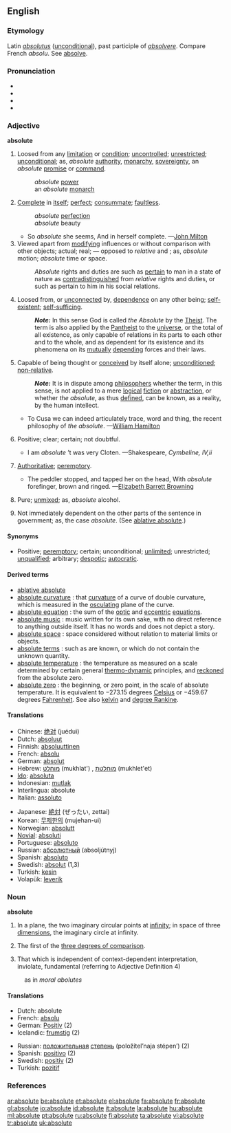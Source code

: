 ==English==

===Etymology===
Latin ''[[absolutus]]'' ([[unconditional]]), past participle of ''[[absolvere]]''. Compare French ''absolu''. See [[absolve]].

===Pronunciation===
*{{IPA|/ˈæbsəˌluːt/, /ˌæbsəˈluːt/}}
*{{SAMPA|/"{bs@%lu:t/, /%{bs@"lu:t/}}
*{{audio|en-us-absolute.ogg|Audio (US)}}
*{{audio|en-uk-Absolute.ogg|Audio (UK)}}

===Adjective===
'''absolute'''

# Loosed from any [[limitation]] or [[condition]]; [[uncontrolled]]; [[unrestricted]]; [[unconditional]]; as, ''absolute'' [[authority]], [[monarchy]], [[sovereignty]], an ''absolute'' [[promise]] or [[command]].
#: ''absolute'' [[power]]
#: an ''absolute'' [[monarch]]
# [[complete|Complete]] in [[itself]]; [[perfect]]; [[consummate]]; [[faultless]].
#: ''absolute'' [[perfection]]
#: ''absolute'' beauty
#*So ''absolute'' she seems, And in herself complete. —[[w:John Milton|John Milton]]
# Viewed apart from [[modifying]] influences or without comparison with other objects; actual; real; — opposed to ''relative'' and {{compar}}; as, ''absolute'' motion; ''absolute'' time or space.
#: ''Absolute'' rights and duties are such as [[pertain]] to man in a state of nature as [[contradistinguished]] from ''relative'' rights and duties, or such as pertain to him in his social relations.
# Loosed from, or [[unconnected]] by, [[dependence]] on any other being; [[self-existent]]; [[self-sufficing]].
#: '''''Note:''''' In this sense God is called ''the Absolute'' by the [[Theist]]. The term is also applied by the [[Pantheist]] to the [[universe]], or the total of all existence, as only capable of relations in its parts to each other and to the whole, and as dependent for its existence and its phenomena on its [[mutual]]ly [[depending]] forces and their laws.
# Capable of being thought or [[conceived]] by itself alone; [[unconditioned]]; [[non-relative]].
#: '''''Note:''''' It is in dispute among [[philosopher]]s whether the term, in this sense, is not applied to a mere [[logical]] [[fiction]] or [[abstraction]], or whether ''the absolute'', as thus [[defined]], can be known, as a reality, by the human intellect.
#*To Cusa we can indeed articulately trace, word and thing, the recent philosophy of ''the absolute''. —[[w:William Hamilton|William Hamilton]]
# {{rare}} Positive; clear; certain; not doubtful.
#*I am ''absolute'' ’t was very Cloten. —Shakespeare, ''Cymbeline, IV,ii''
# {{rare}} [[Authoritative]]; [[peremptory]].
#*The peddler stopped, and tapped her on the head, With ''absolute'' forefinger, brown and ringed. —[[w:Elizabeth Barrett Browning|Elizabeth Barrett Browning]]
# {{chemistry}} Pure; [[unmixed]]; as, ''absolute'' alcohol.
# {{grammar}} Not immediately dependent on the other parts of the sentence in government; as, the case ''absolute''. (See [[ablative absolute]].)

====Synonyms====
*Positive; [[peremptory]]; certain; unconditional; [[unlimited]]; unrestricted; [[unqualified]]; arbitrary; [[despotic]]; [[autocratic]].

====Derived terms====
*[[ablative absolute]]
*[[absolute curvature]] {{Geometry}}: that [[curvature]] of a curve of double curvature, which is measured in the [[osculating]] plane of the curve.
*[[absolute equation]] {{Astronomy}}: the sum of the [[optic]] and [[eccentric]] [[equations]].
*[[absolute music]] {{Music}}: music written for its own sake, with no direct reference to anything outside itself. It has no words and does not depict a story.
*[[absolute space]] {{physics}}: space considered without relation to material limits or objects.
*[[absolute terms]] {{Algebra}}: such as are known, or which do not contain the unknown quantity.
*[[absolute temperature]] {{physics}}: the temperature as measured on a scale determined by certain general [[thermo-dynamic]] principles, and [[reckoned]] from the absolute zero.
*[[absolute zero]] {{physics}}: the beginning, or zero point, in the scale of absolute temperature. It is equivalent to &minus;273.15 degrees [[Celsius]] or &minus;459.67 degrees [[Fahrenheit]]. See also [[kelvin]] and [[degree Rankine]].

====Translations====
{{top}}
*Chinese: [[绝对]] (juéduì)
*Dutch: [[absoluut]]
*Finnish: [[absoluuttinen]]
*French: [[absolu]]
*German: [[absolut]]
*Hebrew: [[מוחלט]] (mukhlat') {{m}}, [[מוחלטת]] (mukhlet'et) {{f}}
*[[Ido]]: [[absoluta]]
*Indonesian: [[mutlak]]
*Interlingua: absolute
*Italian: [[assoluto]]
{{mid}}
*Japanese: [[絶対]] (ぜったい, zettai)
*Korean: [[무제한의]] (mujehan-ui)
*Norwegian: [[absolutt]]
*[[Novial]]: [[absoluti]]
*Portuguese: [[absoluto]]
*Russian: [[абсолютный]] (absoljútnyj)
*Spanish: [[absoluto]]
*Swedish: [[absolut]] (1,3)
*Turkish: [[kesin]]
*Volapük: [[leverik]]
{{bottom}}

===Noun===
'''absolute'''

# {{geometry}} In a plane, the two imaginary circular points at [[infinity]]; in space of three [[dimensions]], the imaginary circle at infinity.
# {{grammar}} The first of the [[three degrees of comparison]].
# That which is independent of context-dependent interpretation, inviolate, fundamental (referring to Adjective Definition 4)
:as in ''moral abolutes''

====Translations====
{{top}}
*Dutch: absolute {{n}}	
*French: [[absolu]] {{m}}
*German: [[Positiv]] {{m}} (2)
*Icelandic: [[frumstig]] {{n}} (2)
{{mid}}
*Russian: [[положительный|положительная]] [[степень]] (položítel’naja stépen’) {{f}} (2)
*Spanish: [[positivo]] {{m}} (2)
*Swedish: [[positiv]] {{n}} (2)
*Turkish: [[pozitif]]
{{bottom}}

===References===
{{R:Webster 1913}}

[[ar:absolute]]
[[be:absolute]]
[[et:absolute]]
[[el:absolute]]
[[fa:absolute]]
[[fr:absolute]]
[[gl:absolute]]
[[io:absolute]]
[[id:absolute]]
[[it:absolute]]
[[la:absolute]]
[[hu:absolute]]
[[ml:absolute]]
[[pt:absolute]]
[[ru:absolute]]
[[fi:absolute]]
[[ta:absolute]]
[[vi:absolute]]
[[tr:absolute]]
[[uk:absolute]]